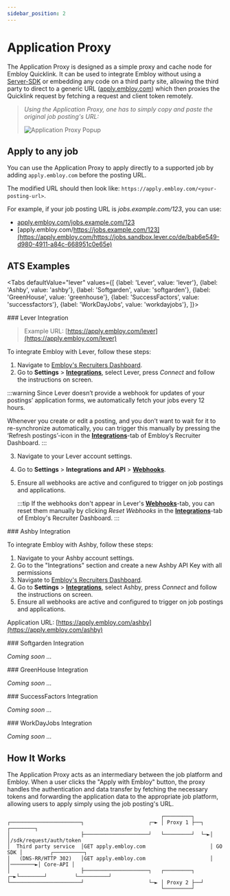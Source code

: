 ```yaml
---
sidebar_position: 2
---
```



# Application Proxy

The Application Proxy is designed as a simple proxy and cache node for Embloy Quicklink. It can be used to integrate Embloy without using a [Server-SDK](/docs/sdks/overview#server-side-sdks) or embedding any code on a third party site, allowing the third party to direct to a generic URL ([apply.embloy.com](https://apply.embloy.com)) which then proxies the Quicklink request by fetching a request and client token remotely.

> _Using the Application Proxy, one has to simply copy and paste the original job posting's URL:_
>
> ![Application Proxy Popup](/img/integrations/application-proxy.png)

## Apply to any job

You can use the Application Proxy to apply directly to a supported job by adding `apply.embloy.com` before the posting URL.

The modified URL should then look like: `https://apply.embloy.com/<your-posting-url>`.

For example, if your job posting URL is _jobs.example.com/123_, you can use:
- [apply.embloy.com/jobs.example.com/123](https://apply.embloy.com/jobs.sandbox.lever.co/de/bab6e549-d980-4911-a84c-668951c0e65e)
- [apply.embloy.com/https://jobs.example.com/123](https://apply.embloy.com/https://jobs.sandbox.lever.co/de/bab6e549-d980-4911-a84c-668951c0e65e)

## ATS Examples

<Tabs
  defaultValue="lever"
  values={[
    {label: 'Lever', value: 'lever'},
    {label: 'Ashby', value: 'ashby'},
    {label: 'Softgarden', value: 'softgarden'},
    {label: 'GreenHouse', value: 'greenhouse'},
    {label: 'SuccessFactors', value: 'successfactors'},
    {label: 'WorkDayJobs', value: 'workdayjobs'},
  ]}>

<TabItem value="lever">
### Lever Integration

> Example URL: [https://apply.embloy.com/lever](https://apply.embloy.com/lever)

To integrate Embloy with Lever, follow these steps:

1. Navigate to [Embloy's Recruiters Dashboard](https://genius.embloy.com).
2. Go to **Settings** > [**Integrations**](https://genius.embloy.com/settings?tab=integrations), select Lever, press _Connect_ and follow the instructions on screen.

  :::warning
  Since Lever doesn’t provide a webhook for updates of your postings’ application forms, we automatically fetch your jobs every 12 hours.

  Whenever you create or edit a posting, and you don’t want to wait for it to re-synchronize automatically, you can trigger this manually by pressing the ‘Refresh postings’-icon in the [**Integrations**](https://genius.embloy.com/settings?tab=integrations)-tab of Embloy’s Recruiter Dashboard.
  :::

3. Navigate to your Lever account settings.

4. Go to **Settings** \> **Integrations and API** \> **[Webhooks](https://hire.sandbox.lever.co/settings/integrations?tab=webhooks)**.

5. Ensure all webhooks are active and configured to trigger on job postings and applications.

   :::tip
   If the webhooks don't appear in Lever's **[Webhooks](https://hire.sandbox.lever.co/settings/integrations?tab=webhooks)**-tab, you can reset them manually by clicking _Reset Webhooks_ in the [**Integrations**](https://genius.embloy.com/settings?tab=integrations)-tab of Embloy's Recruiter Dashboard.
   :::

</TabItem>

<TabItem value="ashby">
### Ashby Integration

To integrate Embloy with Ashby, follow these steps:

1. Navigate to your Ashby account settings.
2. Go to the "Integrations" section and create a new Ashby API Key with all permissions
3. Navigate to [Embloy's Recruiters Dashboard](https://genius.embloy.com).
4. Go to **Settings** > [**Integrations**](https://genius.embloy.com/settings?tab=integrations), select Ashby, press _Connect_ and follow the instructions on screen.
5. Ensure all webhooks are active and configured to trigger on job postings and applications.

Application URL: [https://apply.embloy.com/ashby](https://apply.embloy.com/ashby)

</TabItem>

<TabItem value="softgarden">
### Softgarden Integration

_Coming soon ..._

</TabItem>

<TabItem value="greenhouse">
### GreenHouse Integration

_Coming soon ..._

</TabItem>

<TabItem value="successfactors">
### SuccessFactors Integration

_Coming soon ..._

</TabItem>

<TabItem value="workdayjobs">
### WorkDayJobs Integration

_Coming soon ..._

</TabItem>

</Tabs>

## How It Works

The Application Proxy acts as an intermediary between the job platform and Embloy. When a user clicks the "Apply with Embloy" button, the proxy handles the authentication and data transfer by fetching the necessary tokens and forwarding the application data to the appropriate job platform, allowing users to apply simply using the job posting's URL.

```
                                                  ┌─────────┐
┌───────────────────────┐                     ┌─► │ Proxy 1 ├──┐  ┌────────┐
│                       ├─────────────────────┘   └─────────┘  └─►│        │/sdk/request/auth/token
│  Third party service  │GET apply.embloy.com                     │ GO SDK │         ┌──────────┐
│   (DNS-RR/HTTP 302)   │GET apply.embloy.com                     │        │────────►│ Core-API │
│                       ├─────────────────────┐   ┌─────────┐  ┌─►└────────┘         └──────────┘
└───────────────────────┘                     └─► │ Proxy 2 ├──┘
                                                  └─────────┘
```
